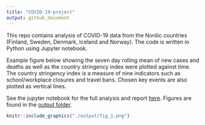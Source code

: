 ```yaml
---
title: "COVID-19-project"
output: github_document
---
```


This repo contains analysis of COVID-19 data from the Nordic countries (Finland, Sweden, Denmark, Iceland and Norway). The code is written in Python using Jupyter notebook. 

Example figure below showing the seven day rolling mean of new cases and deaths as well as the country stringency index were plotted against time. The country stringency index is a measure of nine indicators such as school/workplace closures and travel bans. Chosen key events are also plotted as vertical lines. 

See the jupyter notebook for the full analysis and report [here](https://github.com/kpullerits/covid-19-project/blob/main/covid-19.ipynb). Figures are found in the [output folder](https://github.com/kpullerits/covid-19-project/tree/main/output).

```r
knitr::include_graphics("./output/fig_1.png")
```